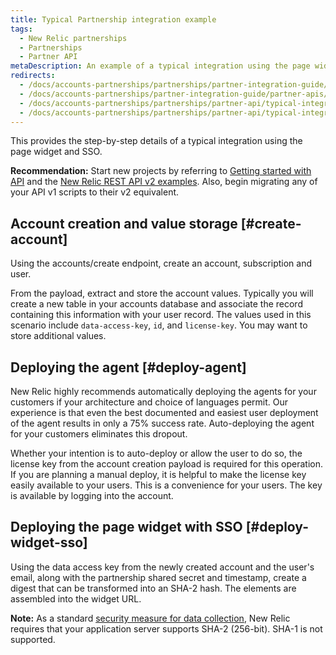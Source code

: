 ```yaml
---
title: Typical Partnership integration example
tags:
  - New Relic partnerships
  - Partnerships
  - Partner API
metaDescription: An example of a typical integration using the page widget and SSO for New Relic partner accounts.
redirects:
  - /docs/accounts-partnerships/partnerships/partner-integration-guide/putting-it-all-together
  - /docs/accounts-partnerships/partner-integration-guide/partner-apis/putting-it-all-together
  - /docs/accounts-partnerships/partnerships/partner-api/typical-integration-example-v1
  - /docs/accounts-partnerships/partnerships/partner-api/typical-integration-example
---
```


This provides the step-by-step details of a typical integration using the page widget and SSO.

**Recommendation:** Start new projects by referring to [Getting started with API](/docs/apm/apis/requirements/new-relic-rest-api-v2-getting-started) and the [New Relic REST API v2 examples](/docs/apis/rest-api-v2). Also, begin migrating any of your API v1 scripts to their v2 equivalent.

## Account creation and value storage [#create-account]

Using the accounts/create endpoint, create an account, subscription and user.

From the payload, extract and store the account values. Typically you will create a new table in your accounts database and associate the record containing this information with your user record. The values used in this scenario include `data-access-key`, `id`, and `license-key`. You may want to store additional values.

## Deploying the agent [#deploy-agent]

New Relic highly recommends automatically deploying the agents for your customers if your architecture and choice of languages permit. Our experience is that even the best documented and easiest user deployment of the agent results in only a 75% success rate. Auto-deploying the agent for your customers eliminates this dropout.

Whether your intention is to auto-deploy or allow the user to do so, the license key from the account creation payload is required for this operation. If you are planning a manual deploy, it is helpful to make the license key easily available to your users. This is a convenience for your users. The key is available by logging into the account.

## Deploying the page widget with SSO [#deploy-widget-sso]

Using the data access key from the newly created account and the user's email, along with the partnership shared secret and timestamp, create a digest that can be transformed into an SHA-2 hash. The elements are assembled into the widget URL.

**Note:** As a standard [security measure for data collection](/docs/accounts-partnerships/accounts/security/data-security), New Relic requires that your application server supports SHA-2 (256-bit). SHA-1 is not supported.

